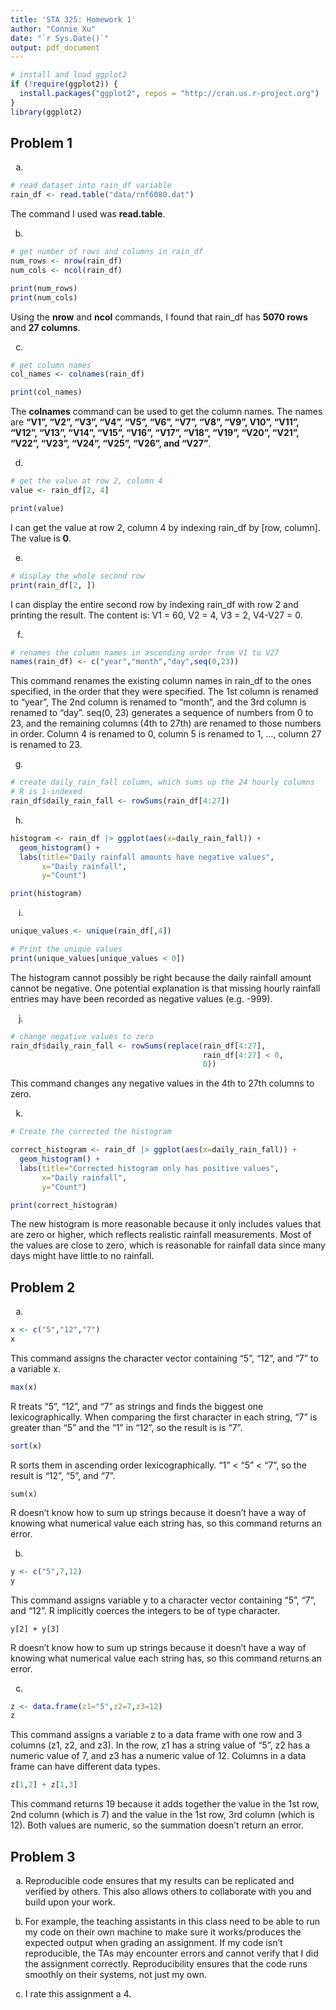 ```yaml
---
title: 'STA 325: Homework 1'
author: "Connie Xu"
date: "`r Sys.Date()`"
output: pdf_document
---
```


```r
# install and load ggplot2
if (!require(ggplot2)) {
  install.packages("ggplot2", repos = "http://cran.us.r-project.org")
}
library(ggplot2)
```

## Problem 1 
a.
``` r
# read dataset into rain_df variable
rain_df <- read.table("data/rnf6080.dat")
```

The command I used was **read.table**. 

b. 
```r
# get number of rows and columns in rain_df
num_rows <- nrow(rain_df)
num_cols <- ncol(rain_df)

print(num_rows)
print(num_cols)
```

Using the **nrow** and **ncol** commands, I found that rain_df has **5070 rows** and **27 columns**.

c.
```r
# get column names
col_names <- colnames(rain_df)

print(col_names)
```

The **colnames** command can be used to get the column names. The names are **"V1", "V2", "V3", "V4", "V5", "V6", "V7", "V8", "V9", V10", "V11", "V12", "V13", "V14", "V15", "V16", "V17", "V18", "V19", "V20", "V21", "V22", "V23", "V24", "V25", "V26", and "V27"**.

d. 
```r
# get the value at row 2, column 4
value <- rain_df[2, 4]

print(value)
```
I can get the value at row 2, column 4 by indexing rain_df by [row, column]. The value is **0**. 

e. 
```r
# display the whole second row
print(rain_df[2, ])
```
I can display the entire second row by indexing rain_df with row 2 and printing the result. The content is: 
V1 = 60, V2 = 4, V3 = 2, V4-V27 = 0.

f.
```r
# renames the column names in ascending order from V1 to V27 
names(rain_df) <- c("year","month","day",seq(0,23))
```

This command renames the existing column names in rain_df to the ones specified, in the order that they were specified. The 1st column is renamed to "year", The 2nd column is renamed to "month", and the 3rd column is renamed to "day". seq(0, 23) generates a sequence of numbers from 0 to 23, and the remaining columns (4th to 27th) are renamed to those numbers in order. Column 4 is renamed to 0, column 5 is renamed to 1, ..., column 27 is renamed to 23. 

g. 
```r
# create daily_rain_fall column, which sums up the 24 hourly columns
# R is 1-indexed
rain_df$daily_rain_fall <- rowSums(rain_df[4:27])
```

h.
```r

histogram <- rain_df |> ggplot(aes(x=daily_rain_fall)) +
  geom_histogram() + 
  labs(title="Daily rainfall amounts have negative values",
       x="Daily rainfall",
       y="Count")

print(histogram)
```

i. 
```r
unique_values <- unique(rain_df[,4])

# Print the unique values
print(unique_values[unique_values < 0])
```

The histogram cannot possibly be right because the daily rainfall amount cannot be negative. One potential explanation is that missing hourly rainfall entries may have been recorded as negative values (e.g. -999).

j.
```r
# change negative values to zero 
rain_df$daily_rain_fall <- rowSums(replace(rain_df[4:27], 
                                           rain_df[4:27] < 0, 
                                           0))
```

This command changes any negative values in the 4th to 27th columns to zero. 

k. 
```r
# Create the corrected the histogram

correct_histogram <- rain_df |> ggplot(aes(x=daily_rain_fall)) +
  geom_histogram() + 
  labs(title="Corrected histogram only has positive values",
       x="Daily rainfall",
       y="Count")

print(correct_histogram)
```

The new histogram is more reasonable because it only includes values that are zero or higher, which reflects realistic rainfall measurements. Most of the values are close to zero, which is reasonable for rainfall data since many days might have little to no rainfall. 

## Problem 2

a. 
``` r
x <- c("5","12","7")
x
```

This command assigns the character vector containing "5", "12", and "7" to a variable x. 

``` r
max(x)
```
R treats "5", "12", and "7" as strings and finds the biggest one lexicographically. When comparing the first character in each string, "7" is greater than "5" and the "1" in "12", so the result is is "7". 

``` r
sort(x)
```
R sorts them in ascending order lexicographically. "1" < "5" < "7", so the result is "12", "5", and "7". 

```
sum(x)
```
R doesn't know how to sum up strings because it doesn't have a way of knowing what numerical value each string has, so this command returns an error. 

b. 
``` r
y <- c("5",7,12)
y
```

This command assigns variable y to a character vector containing "5", "7", and "12". R implicitly coerces the integers to be of type character. 

```
y[2] + y[3]
```

R doesn't know how to sum up strings because it doesn't have a way of knowing what numerical value each string has, so this command returns an error. 

c. 
``` r
z <- data.frame(z1="5",z2=7,z3=12)
z
```
This command assigns a variable z to a data frame with one row and 3 columns (z1, z2, and z3). In the row, z1 has a string value of "5", z2 has a numeric value of 7, and z3 has a numeric value of 12. Columns in a data frame can have different data types. 

``` r
z[1,2] + z[1,3]
```
This command returns 19 because it adds together the value in the 1st row, 2nd column (which is 7) and the value in the 1st row, 3rd column (which is 12). Both values are numeric, so the summation doesn't return an error.

## Problem 3

a. Reproducible code ensures that my results can be replicated and verified by others. This also allows others to collaborate with you and build upon your work. 

b. For example, the teaching assistants in this class need to be able to run my code on their own machine to make sure it works/produces the expected output when grading an assignment. If my code isn't reproducible, the TAs may encounter errors and cannot verify that I did the assignment correctly. Reproducibility ensures that the code runs smoothly on their systems, not just my own. 

c. I rate this assignment a 4. 